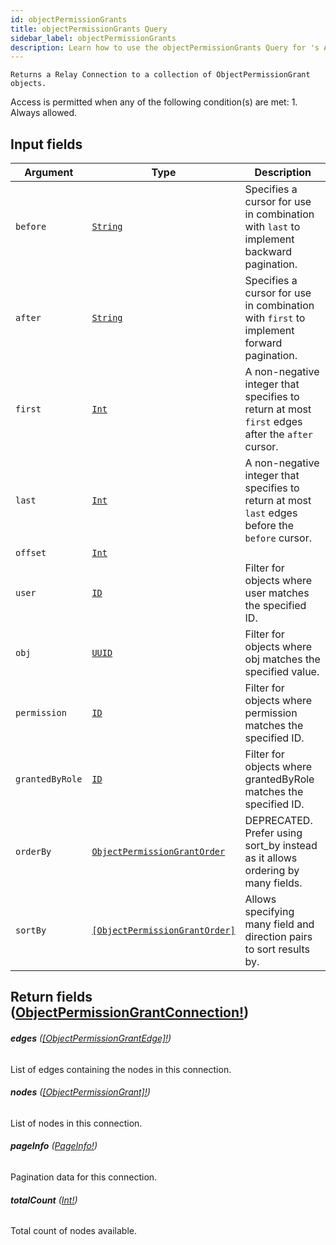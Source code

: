```yaml
---
id: objectPermissionGrants
title: objectPermissionGrants Query
sidebar_label: objectPermissionGrants
description: Learn how to use the objectPermissionGrants Query for 's API.
---
```


    Returns a Relay Connection to a collection of ObjectPermissionGrant objects.

Access is permitted when any of the following condition(s) are met: 1. Always allowed.

## Input fields

| Argument        | Type                                                                                     | Description                                                                                      |
| --------------- | ---------------------------------------------------------------------------------------- | ------------------------------------------------------------------------------------------------ |
| `before`        | [`String`](api/schema/scalar/String.mdx)                                                 | Specifies a cursor for use in combination with `last` to implement backward pagination.          |
| `after`         | [`String`](api/schema/scalar/String.mdx)                                                 | Specifies a cursor for use in combination with `first` to implement forward pagination.          |
| `first`         | [`Int`](api/schema/scalar/Int.mdx)                                                       | A non-negative integer that specifies to return at most `first` edges after the `after` cursor.  |
| `last`          | [`Int`](api/schema/scalar/Int.mdx)                                                       | A non-negative integer that specifies to return at most `last` edges before the `before` cursor. |
| `offset`        | [`Int`](api/schema/scalar/Int.mdx)                                                       |                                                                                                  |
| `user`          | [`ID`](api/schema/scalar/ID.mdx)                                                         | Filter for objects where user matches the specified ID.                                          |
| `obj`           | [`UUID`](api/schema/scalar/UUID.mdx)                                                     | Filter for objects where obj matches the specified value.                                        |
| `permission`    | [`ID`](api/schema/scalar/ID.mdx)                                                         | Filter for objects where permission matches the specified ID.                                    |
| `grantedByRole` | [`ID`](api/schema/scalar/ID.mdx)                                                         | Filter for objects where grantedByRole matches the specified ID.                                 |
| `orderBy`       | [`ObjectPermissionGrantOrder`](api/schema/input_object/ObjectPermissionGrantOrder.mdx)   | DEPRECATED. Prefer using sort_by instead as it allows ordering by many fields.                   |
| `sortBy`        | [`[ObjectPermissionGrantOrder]`](api/schema/input_object/ObjectPermissionGrantOrder.mdx) | Allows specifying many field and direction pairs to sort results by.                             |

## Return fields ([ObjectPermissionGrantConnection!](api/schema/object/ObjectPermissionGrantConnection.mdx))

###### <b>edges</b> ([[ObjectPermissionGrantEdge]!](api/schema/object/ObjectPermissionGrantEdge.mdx))

List of edges containing the nodes in this connection.

###### <b>nodes</b> ([[ObjectPermissionGrant]!](api/schema/object/ObjectPermissionGrant.mdx))

List of nodes in this connection.

###### <b>pageInfo</b> ([PageInfo!](api/schema/object/PageInfo.mdx))

Pagination data for this connection.

###### <b>totalCount</b> ([Int!](api/schema/scalar/Int.mdx))

Total count of nodes available.

